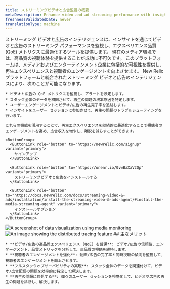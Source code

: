 ```yaml
---
title: ストリーミングビデオと広告監視の概要
metaDescription: Enhance video and ad streaming performance with insights into quality of experience metrics.
freshnessValidatedDate: never
translationType: machine
---
```


<SideBySide>
  <Side>
    ストリーミング ビデオと広告のインテリジェンスは、インサイトを通じてビデオと広告のストリーミング パフォーマンスを監視し、エクスペリエンス品質 (QoE) メトリクスに最適化するツールを提供します。 現在のメディア環境では、高品質の視聴体験を提供することが成功に不可欠です。 このプラットフォームは、メディアおよびエンターテインメント企業に包括的な可視性を提供し、再生エクスペリエンスと視聴者のエンゲージメントを向上させます。 New Relic プラットフォームと統合されたストリーミング ビデオと広告のインテリジェンスにより、次のことが可能になります。

    * ビデオと広告の QoE メトリクスを監視し、アラートを設定します。
    * スタック全体のデータを相関させて、再生の問題の根本原因を特定します。
    * ユーザーエンゲージメントとビデオ/広告の再生完了率を追跡します。
    * インサイトをユーザー セッションに参加させて、再生の問題のトラブルシューティングを行います。

    これらの機能を活用することで、再生エクスペリエンスを継続的に最適化することで視聴者のエンゲージメントを高め、広告収入を増やし、離脱を減らすことができます。

    <ButtonGroup>
      <ButtonLink role="button" to="https://newrelic.com/signup" variant="primary">
        サインアップ
      </ButtonLink>

      <ButtonLink role="button" to="https://onenr.io/0vwBaXaV2Qp" variant="primary">
        ストリーミングビデオと広告をインストールする
      </ButtonLink>

      <ButtonLink role="button" to="https://docs.newrelic.com/docs/streaming-video-&-ads/installation/install-the-streaming-video-&-ads-agent/#install-the-media-streaming-agent" variant="primary">
        インストールオプション
      </ButtonLink>
    </ButtonGroup>
  </Side>

  <Side>
    <img title="Visualizing data" alt="A screenshot of data visualization using media monitoring" src="/images/media-overview-1.webp" />
  </Side>
</SideBySide>

<SideBySide>
  <Side>
    <img title="Real User Monitoring with New Relic" alt="An image showing the distributed tracing feature" src="/images/media-video-1.webp" />
  </Side>

  <Side>
    ## 主なメリット

    * **ビデオ/広告の高品質エクスペリエンス (QoE) を確保**: ビデオ/広告の信頼性、エンゲージメント、品質メトリックを分析して、高品質の視聴を維持します。
    * **視聴者のエンゲージメントを強化**: 動画/広告の完了率と同時視聴の傾向を監視して、視聴者のエンゲージメントを向上させます。
    * **フルスタックオブザーバビリティの実現**: スタック全体のデータを関連付けて、ビデオ/広告配信の問題を効率的に特定して解決します。
    * **再生の問題に対処する**: 個々のユーザー セッションを視覚化して、ビデオや広告の再生の問題を診断し、解決します。
  </Side>
</SideBySide>